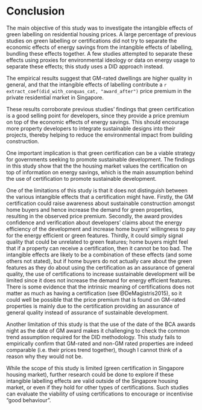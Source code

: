 
# Conclusion

The main objective of this study was to investigate the intangible effects of green labelling on residential housing prices. A large percentage of previous studies on green labelling or certifications did not try to separate the economic effects of energy savings from the intangible effects of labelling, bundling these effects together. A few studies attempted to separate these effects using proxies for environmental ideology or data on energy usage to separate these effects; this study uses a DID approach instead.

The empirical results suggest that GM-rated dwellings are higher quality in general, and that the intangible effects of labelling contribute a `r extract_coef(did_with_conquas_cat, "award_after")` price premium in the private residential market in Singapore.

These results corroborate previous studies' findings that green certification is a good selling point for developers, since they provide a price premium on top of the economic effects of energy savings. This should encourage more property developers to integrate sustainable designs into their projects, thereby helping to reduce the environmental impact from building construction.

One important implication is that green certification can be a viable strategy for governments seeking to promote sustainable development. The findings in this study show that the the housing market values the certification on top of information on energy savings, which is the main assumption behind the use of certification to promote sustainable development.

One of the limitations of this study is that it does not distinguish between the various intangible effects that a certification might have. Firstly, the GM certification could raise awareness about sustainable construction amongst home buyers and hence increase the demand for green properties, resulting in the observed price premium. Secondly, the award provides confidence and verification about developers' claims about the energy efficiency of the development and increase home buyers' willingness to pay for the energy efficient or green features. Thirdly, it could simply signal quality that could be unrelated to green features; home buyers might feel that if a property can receive a certification, then it cannot be too bad. The intangible effects are likely to be a combination of these effects (and some others not stated), but if home buyers do not actually care about the green features as they do about using the certification as an assurance of general quality, the use of certifications to increase sustainable development will be limited since it does not increase the demand for energy efficient features. There is some evidence that the intrinsic meaning of certifications does not matter as much as having a certification (see @DeMagistris2015), so it could well be possible that the price premium that is found on GM-rated properties is mainly due to the certification providing an assurance of general quality instead of assurance of sustainable development.

Another limitation of this study is that the use of the date of the BCA awards night as the date of GM award makes it challenging to check the common trend assumption required for the DID methodology. This study fails to empirically confirm that GM-rated and non-GM rated properties are indeed comparable (i.e. their prices trend together), though I cannot think of a reason why they would not be.

While the scope of this study is limited (green certification in Singapore housing market), further research could be done to explore if these intangible labelling effects are valid outside of the Singapore housing market, or even if they hold for other types of certifications. Such studies can evaluate the viability of using certifications to encourage or incentivise "good behaviour".

\newpage
